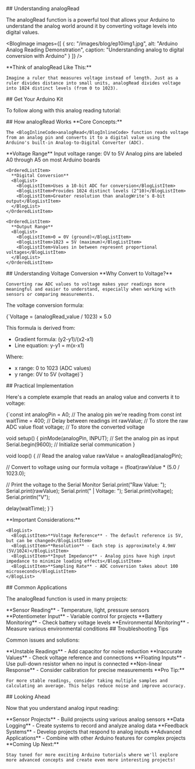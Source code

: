 

<BlogHeader 
  title={metadata.title}
  description={metadata.description}
  date={metadata.date}
  author={metadata.author}
  tags={metadata.tags}
/>

<BlogVideo 
  videoId="LWbo1rQKvM0" 
  title="Understanding Arduino's analogRead Function for Beginners"
/>

<BlogSection>
  ## Understanding analogRead

  The <BlogInlineCode>analogRead</BlogInlineCode> function is a powerful tool that allows your Arduino to understand the analog world around it by converting voltage levels into digital values.

  <BlogImage 
    images={[
      {
        src: "/images/blog/ep10img1.jpg",
        alt: "Arduino Analog Reading Demonstration",
        caption: "Understanding analog to digital conversion with Arduino"
      }
    ]}
  />

  <BlogCallout type="tip">
    **Think of analogRead Like This:**
    
    Imagine a ruler that measures voltage instead of length. Just as a ruler divides distance into small units, analogRead divides voltage into 1024 distinct levels (from 0 to 1023).
  </BlogCallout>
</BlogSection>

<BlogSection accent>
  ## Get Your Arduino Kit

  To follow along with this analog reading tutorial:

  <BlogKitSection 
    link="https://amzn.to/3Yv56Jg"
    title="Get Your Arduino Kit"
    description="The Elegoo Arduino kit includes various components for experimenting with analog inputs, including potentiometers and sensors."
    image="/images/kit.jpg"
  />
</BlogSection>

<BlogSection>
  ## How analogRead Works

  <BlogCallout type="important">
    **Core Concepts:**
    
    The <BlogInlineCode>analogRead</BlogInlineCode> function reads voltage from an analog pin and converts it to a digital value using the Arduino's built-in Analog-to-Digital Converter (ADC).
  </BlogCallout>

  <OrderedList>
    <OrderedListItem>
      **Voltage Range**
      <BlogList>
        <BlogListItem>Input voltage range: 0V to 5V</BlogListItem>
        <BlogListItem>Analog pins are labeled A0 through A5 on most Arduino boards</BlogListItem>
      </BlogList>
    </OrderedListItem>

    <OrderedListItem>
      **Digital Conversion**
      <BlogList>
        <BlogListItem>Uses a 10-bit ADC for conversion</BlogListItem>
        <BlogListItem>Provides 1024 distinct levels (2^10)</BlogListItem>
        <BlogListItem>Greater resolution than analogWrite's 8-bit output</BlogListItem>
      </BlogList>
    </OrderedListItem>

    <OrderedListItem>
      **Output Range**
      <BlogList>
        <BlogListItem>0 = 0V (ground)</BlogListItem>
        <BlogListItem>1023 = 5V (maximum)</BlogListItem>
        <BlogListItem>Values in between represent proportional voltages</BlogListItem>
      </BlogList>
    </OrderedListItem>
  </OrderedList>
</BlogSection>

<BlogSection accent>
  ## Understanding Voltage Conversion

  <BlogCallout type="note">
    **Why Convert to Voltage?**
    
    Converting raw ADC values to voltage makes your readings more meaningful and easier to understand, especially when working with sensors or comparing measurements.
  </BlogCallout>

  The voltage conversion formula:

  <BlogCode filename="VoltageFormula.txt" language="text">
{`Voltage = (analogRead_value / 1023) × 5.0

This formula is derived from:
- Gradient formula: (y2-y1)/(x2-x1)
- Line equation: y-y1 = m(x-x1)

Where:
- x range: 0 to 1023 (ADC values)
- y range: 0V to 5V (voltage)`}
  </BlogCode>
</BlogSection>

<BlogSection>
  ## Practical Implementation

  Here's a complete example that reads an analog value and converts it to voltage:

  <BlogCode filename="AnalogVoltageReader.ino" language="cpp">
{`const int analogPin = A0;    // The analog pin we're reading from
const int waitTime = 400;    // Delay between readings
int rawValue;               // To store the raw ADC value
float voltage;             // To store the converted voltage

void setup() {
  pinMode(analogPin, INPUT);    // Set the analog pin as input
  Serial.begin(9600);          // Initialize serial communication
}

void loop() {
  // Read the analog value
  rawValue = analogRead(analogPin);
  
  // Convert to voltage using our formula
  voltage = (float)rawValue * (5.0 / 1023.0);
  
  // Print the voltage to the Serial Monitor
  Serial.print("Raw Value: ");
  Serial.print(rawValue);
  Serial.print(" | Voltage: ");
  Serial.print(voltage);
  Serial.println("V");
  
  delay(waitTime);
}`}
  </BlogCode>

  <BlogCallout type="warning">
    **Important Considerations:**
    
    <BlogList>
      <BlogListItem>**Voltage Reference** - The default reference is 5V, but can be changed</BlogListItem>
      <BlogListItem>**Resolution** - Each step is approximately 4.9mV (5V/1024)</BlogListItem>
      <BlogListItem>**Input Impedance** - Analog pins have high input impedance to minimize loading effects</BlogListItem>
      <BlogListItem>**Sampling Rate** - ADC conversion takes about 100 microseconds</BlogListItem>
    </BlogList>
  </BlogCallout>
</BlogSection>

<BlogSection accent>
  ## Common Applications

  The <BlogInlineCode>analogRead</BlogInlineCode> function is used in many projects:

  <BlogList>
    <BlogListItem>**Sensor Reading** - Temperature, light, pressure sensors</BlogListItem>
    <BlogListItem>**Potentiometer Input** - Variable control for projects</BlogListItem>
    <BlogListItem>**Battery Monitoring** - Check battery voltage levels</BlogListItem>
    <BlogListItem>**Environmental Monitoring** - Measure various environmental conditions</BlogListItem>
  </BlogList>
</BlogSection>

<BlogSection>
  ## Troubleshooting Tips

  Common issues and solutions:

  <BlogList>
    <BlogListItem>**Unstable Readings** - Add capacitor for noise reduction</BlogListItem>
    <BlogListItem>**Inaccurate Values** - Check voltage reference and connections</BlogListItem>
    <BlogListItem>**Floating Inputs** - Use pull-down resistor when no input is connected</BlogListItem>
    <BlogListItem>**Non-linear Response** - Consider calibration for precise measurements</BlogListItem>
  </BlogList>

  <BlogCallout type="tip">
    **Pro Tip:**
    
    For more stable readings, consider taking multiple samples and calculating an average. This helps reduce noise and improve accuracy.
  </BlogCallout>
</BlogSection>

<BlogSection accent>
  ## Looking Ahead

  Now that you understand analog input reading:

  <BlogList>
    <BlogListItem>**Sensor Projects** - Build projects using various analog sensors</BlogListItem>
    <BlogListItem>**Data Logging** - Create systems to record and analyze analog data</BlogListItem>
    <BlogListItem>**Feedback Systems** - Develop projects that respond to analog inputs</BlogListItem>
    <BlogListItem>**Advanced Applications** - Combine with other Arduino features for complex projects</BlogListItem>
  </BlogList>

  <BlogCallout type="note">
    **Coming Up Next:**
    
    Stay tuned for more exciting Arduino tutorials where we'll explore more advanced concepts and create even more interesting projects!
  </BlogCallout>
</BlogSection> 